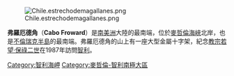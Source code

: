 [[File:Chile.estrechodemagallanes.png|thumb]]

'''弗羅厄德角'''（'''Cabo Froward'''）是[[南美洲|南美洲]]大陸的最南端，位於[[麥哲倫海峽|麥哲倫海峽]]北岸，也是[[不倫瑞克半島|不倫瑞克半島]]的最南端。弗羅厄德角的山上有一座大型金屬十字架，紀念[[教宗|教宗]][[若望·保祿二世|若望·保祿二世]]在1987年訪問[[智利|智利]]。
{{Chile-stub}}

{{Coord|53|56|00|S|071|20|00|W|display=title}}

{{DEFAULTSORT:Froward}}
[[Category:智利海岬|Category:智利海岬]]
[[Category:麥哲倫-智利南極大區|Category:麥哲倫-智利南極大區]]
